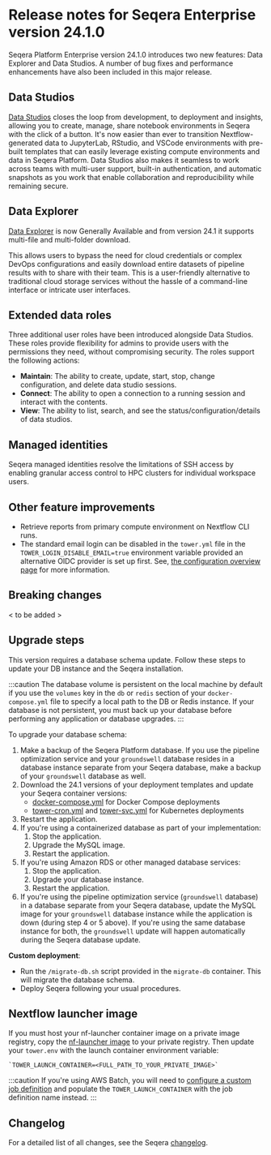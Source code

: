 # Release notes for Seqera Enterprise version 24.1.0

Seqera Platform Enterprise version 24.1.0 introduces two new features: Data Explorer and Data Studios. A number of bug fixes and performance enhancements have also been included in this major release.

## Data Studios

[Data Studios](./data-studios.mdx) closes the loop from development, to deployment and insights, allowing you to create, manage, share notebook environments in Seqera with the click of a button. It's now easier than ever to transition Nextflow-generated data to JupyterLab, RStudio, and VSCode environments with pre-built templates that can easily leverage existing compute environments and data in Seqera Platform. Data Studios also makes it seamless to work across teams with multi-user support, built-in authentication, and automatic snapshots as you work that enable collaboration and reproducibility while remaining secure.

## Data Explorer

[Data Explorer](./data-explorer.mdx) is now Generally Available and from version 24.1 it supports multi-file and multi-folder download.

This allows users to bypass the need for cloud credentials or complex DevOps configurations and easily download entire datasets of pipeline results with to share with their team. This is a user-friendly alternative to traditional cloud storage services without the hassle of a command-line interface or intricate user interfaces.

## Extended data roles

Three additional user roles have been introduced alongside Data Studios. These roles provide flexibility for admins to provide users with the permissions they need, without compromising security. The roles support the following actions:

- **Maintain**: The ability to create, update, start, stop, change configuration, and delete data studio sessions.
- **Connect**: The ability to open a connection to a running session and interact with the contents.
- **View**: The ability to list, search, and see the status/configuration/details of data studios.

## Managed identities

Seqera managed identities resolve the limitations of SSH access by enabling granular access control to HPC clusters for individual workspace users.

## Other feature improvements

- Retrieve reports from primary compute environment on Nextflow CLI runs.
- The standard email login can be disabled in the `tower.yml` file in the `TOWER_LOGIN_DISABLE_EMAIL=true` environment variable provided an alternative OIDC provider is set up first. See, [the configuration overview page](https://docs.seqera.io/platform/24.1.0/enterprise/configuration/overview) for more information.

## Breaking changes

< to be added >

## Upgrade steps

This version requires a database schema update. Follow these steps to update your DB instance and the Seqera installation.

:::caution
The database volume is persistent on the local machine by default if you use the `volumes` key in the `db` or `redis` section of your `docker-compose.yml` file to specify a local path to the DB or Redis instance. If your database is not persistent, you must back up your database before performing any application or database upgrades.
:::

To upgrade your database schema:

1. Make a backup of the Seqera Platform database. If you use the pipeline optimization service and your `groundswell` database resides in a database instance separate from your Seqera database, make a backup of your `groundswell` database as well.
2. Download the 24.1 versions of your deployment templates and update your Seqera container versions:
    - [docker-compose.yml](../_templates/docker/docker-compose.yml) for Docker Compose deployments
    - [tower-cron.yml](../_templates/k8s/tower-cron.yml) and [tower-svc.yml](../_templates/k8s/tower-svc.yml) for Kubernetes deployments
3. Restart the application.
4. If you're using a containerized database as part of your implementation:
    1. Stop the application.
    2. Upgrade the MySQL image.
    3. Restart the application.
5. If you're using Amazon RDS or other managed database services:
    1. Stop the application.
    2. Upgrade your database instance.
    3. Restart the application.
6. If you're using the pipeline optimization service (`groundswell` database) in a database separate from your Seqera database, update the MySQL image for your `groundswell` database instance while the application is down (during step 4 or 5 above). If you're using the same database instance for both, the `groundswell` update will happen automatically during the Seqera database update.

**Custom deployment**:

- Run the `/migrate-db.sh` script provided in the `migrate-db` container. This will migrate the database schema.
- Deploy Seqera following your usual procedures.

## Nextflow launcher image

If you must host your nf-launcher container image on a private image registry, copy the [nf-launcher image](https://quay.io/seqeralabs/nf-launcher:j17-24.04.2) to your private registry. Then update your `tower.env` with the launch container environment variable:

    `TOWER_LAUNCH_CONTAINER=<FULL_PATH_TO_YOUR_PRIVATE_IMAGE>`

:::caution
If you're using AWS Batch, you will need to [configure a custom job definition](../advanced-topics/custom-launch-container.mdx) and populate the `TOWER_LAUNCH_CONTAINER` with the job definition name instead.
:::

## Changelog

For a detailed list of all changes, see the Seqera [changelog](./changelog.mdx).

[gcp-vm-instance-template]: https://cloud.google.com/compute/docs/instance-templates
